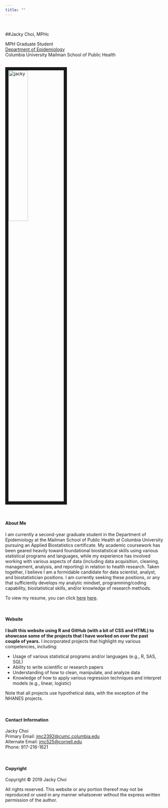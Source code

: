 ```yaml
---
title: ""
---
```

<style>
.list-group-item.active, .list-group-item.active:focus, .list-group-item.active:hover {
    background-color: #337ab7;
}

.navbar-default .navbar-collapse, .navbar-default .navbar-form {
background-color: #337ab7;
}

#Drop-Down Menu Color
.navbar-default .navbar-nav>.open>a, .navbar-default .navbar-nav>.open>a:focus, .navbar-default .navbar-nav>.open>a:hover {
background-color: #337ab7;
}

.navbar-default {
background-color: #337ab7;
}

.navbar-default .navbar-nav>li>a {
color: white;
font-weight: bold;
}

.navbar-default .navbar-brand {
color: white;
font-weight: bold;
}

</style>

<br>

##Jacky Choi, MPHc

<link rel="stylesheet" href="styles.css" type="text/css">
<link rel="stylesheet" href="academicons/css/academicons.min.css"/>
<link rel="apple-touch-icon" href="/images/jacky.jpg" >

MPH Graduate Student <br>
[Department of Epidemiology](https://www.mailman.columbia.edu/become-student/departments/epidemiology) <br>
Columbia University Mailman School of Public Health

<br><img src="images/jacky.jpg" alt="jacky" style="width:35%; border:10px solid">

<br>

#### About Me

I am currently a second-year graduate student in the Department of Epidemiology at the Mailman School of Public Health at Columbia University pursuing an Applied Biostatistics certificate. My academic coursework has been geared heavily toward foundational biostatistical skills using various statistical programs and languages, while my experience has involved working with various aspects of data (including data acquisition, cleaning, management, analysis, and reporting) in relation to health research. Taken together, I believe I am a formidable candidate for data scientist, analyst, and biostatistician positions. I am currently seeking these positions, or any that sufficiently develops my analytic mindset, programming/coding capability, biostatistical skills, and/or knowledge of research methods.

To view my resume, you can click [here](images/resume.pdf) [here](data/p8105_mtp_data.csv).

<br>

#### Website

**I built this website using R and GitHub (with a bit of CSS and HTML) to showcase some of the projects that I have worked on over the past couple of years.** I incorporated projects that highlight my various competencies, including:

* Usage of various statistical programs and/or languages (e.g., R, SAS, SQL)
* Ability to write scientific or research papers
* Understanding of how to clean, manipulate, and analyze data
* Knowledge of how to apply various regression techniques and interpret models (e.g., linear, logistic)

Note that all projects use hypothetical data, with the exception of the NHANES projects.

<br> 

#### Contact Information

Jacky Choi <br>
Primary Email: [jmc2392@cumc.columbia.edu](mailto:jmc2392@cumc.columbia.edu)  
Alternate Email: [jmc525@cornell.edu](mailto:jmc525@cornell.edu) <br>
Phone: 917-216-1621

<br>

#### Copyright

Copyright © 2019 Jacky Choi

All rights reserved. This website or any portion thereof may not be reproduced or used in any manner whatsoever
without the express written permission of the author.